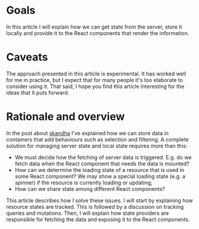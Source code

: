 # Goals

In this article I will explain how we can get state from the server, store it locally and provide it
to the React components that render the information.

# Caveats

The approach presented in this article is experimental. It has worked well for me in practice, but
I expect that for many people it's too elaborate to consider using it. That said, I hope you find
this article interesting for the ideas that it puts forward.

# Rationale and overview

In the post about [skandha](/posts/skandha/chapter-1) I've explained how we can store data in containers
that add behaviours such as selection and filtering. A complete solution for managing server
state and local state requires more than this:

- We must decide how the fetching of server data is triggered. E.g. do we fetch data when the React
  component that needs the data is mounted?
- How can we determine the loading state of a resource that is used in some React component? We
  may show a special loading state (e.g. a spinner) if the resource is currently loading or
  updating;
- How can we share state among different React components?

This article describes how I solve these issues. I will start by explaining how resource states are tracked.
This is followed by a discussion on tracking queries and mutations. Then, I will explain how state
providers are responsible for fetching the data and exposing it to the React components.
